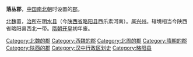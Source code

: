'''落丛郡'''，[[中国|中国]][[南北朝|南北朝]]时设置的[[郡|郡]]。

[[北魏|北魏]]置，[[治所|治所]]在[[明水县_(北魏)|明水县]]（今[[陕西省|陕西省]][[略阳县|略阳县]]西乐素河南）。属[[兴州|兴州]]。辖境相当今陕西省略阳县西北一带。[[隋朝|隋朝]][[开皇|开皇]]初年废。 

{{陕西行政区划小作品}}
{{DEFAULTSORT:L}}
[[Category:北魏的郡|Category:北魏的郡]]
[[Category:西魏的郡|Category:西魏的郡]]
[[Category:北周的郡|Category:北周的郡]]
[[Category:隋朝的郡|Category:隋朝的郡]]
[[Category:陕西的郡|Category:陕西的郡]]
[[Category:汉中行政区划史|Category:汉中行政区划史]]
[[Category:略阳县|Category:略阳县]]